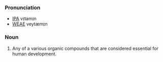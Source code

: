 ===Pronunciation===
*[[IPA]] vɪtamɪn
*[[WEAE]] veytæmɪn

===Noun===
# Any of a various organic compounds that are considered essential for human development.